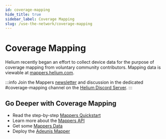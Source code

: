 ```yaml
---
id: coverage-mapping
hide_title: true
sidebar_label: Coverage Mapping
slug: /use-the-network/coverage-mapping
---
```


# Coverage Mapping

Helium recently began an effort to collect device data for the purpose of
coverage mapping from voluntary community contributors. Mapping data is viewable
at [mappers.helium.com](https://mappers.helium.com/). 

:::info
Join the Mappers [newsletter](https://www.helium.com/mappers) and discussion in the dedicated #coverage-mapping channel on the [Helium Discord Server](https://discord.gg/helium).
:::

## Go Deeper with Coverage Mapping
* Read the step-by-step [Mappers Quickstart](/use-the-network/coverage-mapping/mappers-quickstart)
* Learn more about the [Mappers API](/use-the-network/coverage-mapping/mappers-api)
* Get some [Mappers Data](/use-the-network/coverage-mapping/mappers-data)
* Deploy the [Adeunis Mapper](/use-the-network/coverage-mapping/adeunis-mapper)
